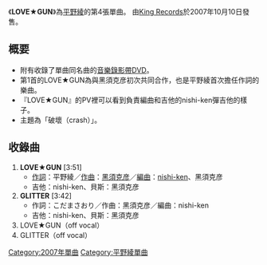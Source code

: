 {{Infobox Single
| Name     = LOVE★GUN
| Artist   = [[平野綾|平野綾]]
| Album    = [[RIOT_GIRL|RIOT GIRL]]
| A-side   = 
| B-side   = 
| Released = 2007年10月10日
| Format   = [[單曲|雙A面單曲]]
| Recorded = 
| Genre    = [[J-POP|J-POP]]
| Length   = 15分13秒（CD）<br/>3分58秒（DVD）
| Label    = [[Lantis|Lantis]]
| Writer   = [[平野綾|平野綾]]、[[黑須克彦|黑須克彦]]、こだまさおり
| Producer = 
| Certification  = 
| Chart position = *單週最高排名第6名（[[Oricon|Oricon]]）
| Last single = [[明日のプリズム|明日のプリズム]]<br/>（2006年）
| This single = '''LOVE★GUN'''<br/>（2007年）
| Next single = [[NEOPHILIA|NEOPHILIA]]<br/>（2007年）
}}
《'''LOVE★GUN'''》為[[平野綾|平野綾]]的第4張單曲。
由[[King_Records|King Records]]於2007年10月10日發售。

== 概要 ==
* 附有收錄了單曲同名曲的[[音樂錄影帶|音樂錄影帶]]DVD。
* 第1首的LOVE★GUN為與黑須克彦初次共同合作，也是平野綾首次擔任作詞的樂曲。
* 『LOVE★GUN』的PV裡可以看到負責編曲和吉他的nishi-ken彈吉他的樣子。
* 主題為「破壞（crash）」。

== 收錄曲 ==
# '''LOVE★GUN''' [3:51]
#* [[作詞|作詞]]：平野綾／[[作曲|作曲]]：[[黑須克彦|黑須克彦]]／[[編曲|編曲]]：[[nishi-ken|nishi-ken]]、黑須克彦
#* 吉他：nishi-ken、貝斯：黑須克彦
# '''GLITTER''' [3:42]
#* 作詞：こだまさおり／作曲：黑須克彦／編曲：nishi-ken
#* 吉他：nishi-ken、貝斯：黑須克彦
# LOVE★GUN（off vocal）
# GLITTER（off vocal）


{{平野綾}}
[[Category:2007年單曲|Category:2007年單曲]]
[[Category:平野綾單曲|Category:平野綾單曲]]